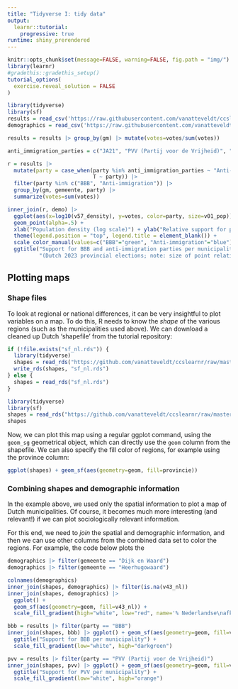 ```yaml
---
title: "Tidyverse I: tidy data"
output: 
  learnr::tutorial:
    progressive: true
runtime: shiny_prerendered
---
```


```r
knitr::opts_chunk$set(message=FALSE, warning=FALSE, fig.path = "img/")
library(learnr)
#gradethis::gradethis_setup()
tutorial_options(
  exercise.reveal_solution = FALSE
)
```

```r
library(tidyverse)
library(sf)
results = read_csv('https://raw.githubusercontent.com/vanatteveldt/ccslearnr/master/data/dutch_elections_2023ps.csv')
demographics = read_csv('https://raw.githubusercontent.com/vanatteveldt/ccslearnr/master/data/dutch_demographics.csv')

results = results |> group_by(gm) |> mutate(votes=votes/sum(votes)) 

anti_immigration_parties = c("JA21", "PVV (Partij voor de Vrijheid)", "Forum voor Democratie", "Belang van Nederland (BVNL)")

r = results |> 
  mutate(party = case_when(party %in% anti_immigration_parties ~ "Anti-immigration",
                           T ~ party)) |>
  filter(party %in% c("BBB", "Anti-immigration")) |>
  group_by(gm, gemeente, party) |>
  summarize(votes=sum(votes)) 
```

```r
inner_join(r, demo) |> 
  ggplot(aes(x=log10(v57_density), y=votes, color=party, size=v01_pop)) + 
  geom_point(alpha=.5) + 
  xlab("Population density (log scale)") + ylab("Relative support for party") +
  theme(legend.position = "top", legend.title = element_blank()) + 
  scale_color_manual(values=c("BBB"="green", "Anti-immigration"="blue"))+  scale_size(guide="none") + 
  ggtitle("Support for BBB and anti-immigration parties per municipality",
          "(Dutch 2023 provincial elections; note: size of point relative to logged municipality population)")
```

## Plotting maps

### Shape files

To look at regional or national differences, it can be very insightful to plot variables on a map.
To do this, R needs to know the *shape* of the various regions (such as the municipalities used above).
We can download a cleaned up Dutch 'shapefile' from the tutorial repository:

```r
if (!file.exists("sf_nl.rds")) {
  library(tidyverse)
  shapes = read_rds("https://github.com/vanatteveldt/ccslearnr/raw/master/data/sf_nl.rds")
  write_rds(shapes, "sf_nl.rds")
} else {
  shapes = read_rds("sf_nl.rds")
}
```


```r
library(tidyverse)
library(sf)
shapes = read_rds("https://github.com/vanatteveldt/ccslearnr/raw/master/data/sf_nl.rds")
shapes
```

Now, we can plot this map using a regular ggplot command, using the `geom_sg` geometrical object, 
which can directly use the `geom` column from the shapefile. 
We can also specify the fill color of regions, for example using the province column:

```r
ggplot(shapes) + geom_sf(aes(geometry=geom, fill=provincie))
```

### Combining shapes and demographic information

In the example above, we used only the spatial information to plot a map of Dutch municipalities.
Of course, it becomes much more interesting (and relevant!) if we can plot sociologically relevant information.

For this end, we need to *join* the spatial and demographic information, and then we can use other columns from the combined data set to color the regions. For example, the code below plots the 

```r
demographics |> filter(gemeente == "Dijk en Waard")
demographics |> filter(gemeente == "Heerhugowaard")

colnames(demographics)
inner_join(shapes, demographics) |> filter(is.na(v43_nl))
inner_join(shapes, demographics) |> 
  ggplot() + 
  geom_sf(aes(geometry=geom, fill=v43_nl)) + 
  scale_fill_gradient(high="white", low="red", name='% Nederlandse\nafkomst')
```

```r
bbb = results |> filter(party == "BBB") 
inner_join(shapes, bbb) |> ggplot() + geom_sf(aes(geometry=geom, fill=votes)) +
  ggtitle("Support for BBB per municipality") +
  scale_fill_gradient(low="white", high="darkgreen")

```

```r
pvv = results |> filter(party == "PVV (Partij voor de Vrijheid)") 
inner_join(shapes, pvv) |> ggplot() + geom_sf(aes(geometry=geom, fill=votes)) +
  ggtitle("Support for PVV per municipality") +
  scale_fill_gradient(low="white", high="orange")
```
